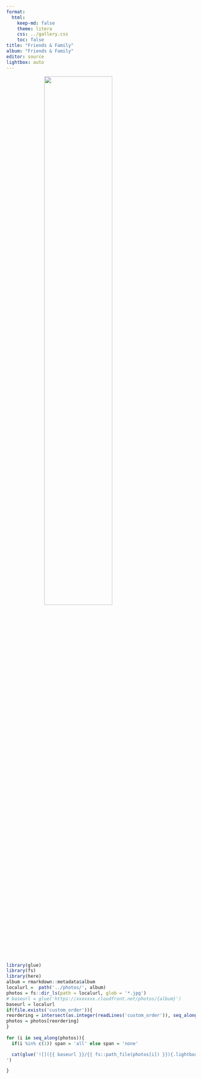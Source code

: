 ```yaml
---
format:
  html:
    keep-md: false
    theme: litera
    css: ../gallery.css
    toc: false
title: "Friends & Family"
album: "Friends & Family"
editor: source
lightbox: auto
---
```


:::{.column-page  style="background-image: url('../images/white_wall_hash.webp');"}
![](../images/wedding_title2.png){width=60% style="margin-left: auto; margin-right: auto;display: block;" .nolightbox fig-alt='ushuaia'}
:::


::: gallery

::: column-page


```r
library(glue)
library(fs)
library(here)
album = rmarkdown::metadata$album
localurl =  path('../photos/', album)
photos = fs::dir_ls(path = localurl, glob = '*.jpg')
# baseurl = glue('https://xxxxxxx.cloudfront.net/photos/{album}')
baseurl = localurl
if(file.exists('custom_order')){
reordering = intersect(as.integer(readLines('custom_order')), seq_along(photos))
photos = photos[reordering]
}
  
for (i in seq_along(photos)){
  if(i %in% c(1)) span = 'all' else span = 'none'

  cat(glue('![]({{ baseurl }}/{{ fs::path_file(photos[i]) }}){.lightbox style="column-span: {{ span }};" group="ushuaia-gallery"}', .open = '{{', .close = '}}'), '
')

}
```
:::

:::